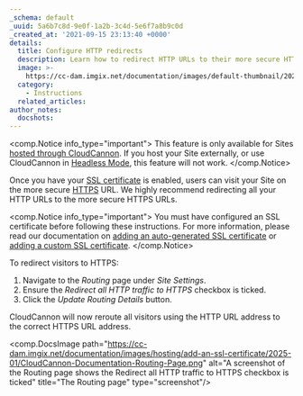 ```yaml
---
_schema: default
_uuid: 5a6b7c8d-9e0f-1a2b-3c4d-5e6f7a8b9c0d
_created_at: '2021-09-15 23:13:40 +0000'
details:
  title: Configure HTTP redirects
  description: Learn how to redirect HTTP URLs to their more secure HTTPS counterparts.
  image: >-
    https://cc-dam.imgix.net/documentation/images/default-thumbnail/2023-Q4/CloudCannon-Documentation-Thumbnail.png
  category:
    - Instructions
  related_articles:
author_notes:
  docshots:
---
```

<comp.Notice info_type="important">
  This feature is only available for Sites [hosted through CloudCannon](/documentation/articles/what-is-web-hosting/#hosting-on-cloud-cannon). If you host your Site externally, or use CloudCannon in [Headless Mode](/documentation/articles/what-is-headless-mode/), this feature will not work.
</comp.Notice>

Once you have your [SSL certificate](/documentation/articles/what-is-an-ssl-certificate/) is enabled, users can visit your Site on the more secure [HTTPS](/documentation/articles/what-is-an-ssl-certificate/#http-vs-https) URL. We highly recommend redirecting all your HTTP URLs to the more secure HTTPS URLs.

<comp.Notice info_type="important">
  You must have configured an SSL certificate before following these instructions.  For more information, please read our documentation on [adding an auto-generated SSL certificate](/documentation/articles/add-an-auto-generated-ssl-certificate/) or [adding a custom SSL certificate](/documentation/articles/add-a-custom-ssl-certificate/).
</comp.Notice>

To redirect visitors to HTTPS:

1. Navigate to the *Routing* page under *Site Settings*.
2. Ensure the *Redirect all HTTP traffic to HTTPS* checkbox is ticked.
3. Click the *Update Routing Details* button.

CloudCannon will now reroute all visitors using the HTTP URL address to the correct HTTPS URL address.

<comp.DocsImage path="https://cc-dam.imgix.net/documentation/images/hosting/add-an-ssl-certificate/2025-01/CloudCannon-Documentation-Routing-Page.png" alt="A screenshot of the Routing page shows the Redirect all HTTP traffic to HTTPS checkbox is ticked" title="The Routing page" type="screenshot"/>